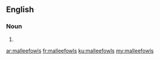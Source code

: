 {{also|mallee fowls}}
==English==

===Noun===
{{head|en|noun plural form}}

# {{plural of|malleefowl|lang=en}}

[[ar:malleefowls]]
[[fr:malleefowls]]
[[ku:malleefowls]]
[[my:malleefowls]]